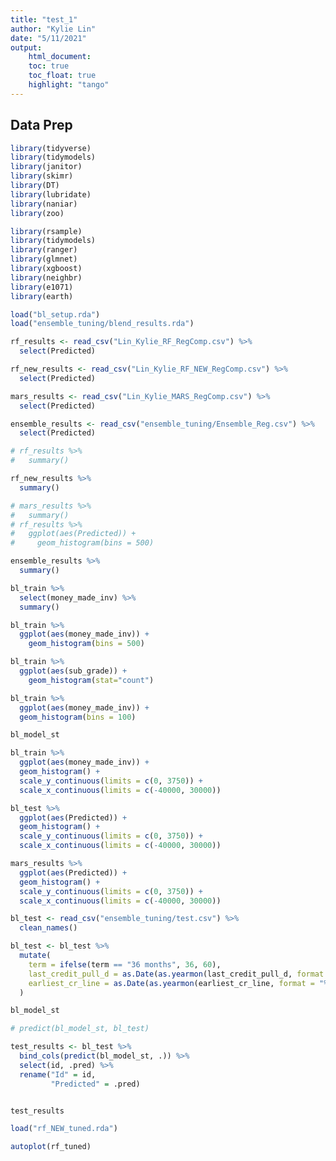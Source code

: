```yaml
---
title: "test_1"
author: "Kylie Lin"
date: "5/11/2021"
output:
    html_document:
    toc: true
    toc_float: true
    highlight: "tango"
---
```


## Data Prep

```r
library(tidyverse)
library(tidymodels)
library(janitor)
library(skimr)
library(DT)
library(lubridate)
library(naniar)
library(zoo)

library(rsample)
library(tidymodels)
library(ranger)
library(glmnet)
library(xgboost)
library(neighbr)
library(e1071)
library(earth)

```

```r
load("bl_setup.rda")
load("ensemble_tuning/blend_results.rda")
```

```r
rf_results <- read_csv("Lin_Kylie_RF_RegComp.csv") %>% 
  select(Predicted)

rf_new_results <- read_csv("Lin_Kylie_RF_NEW_RegComp.csv") %>% 
  select(Predicted)

mars_results <- read_csv("Lin_Kylie_MARS_RegComp.csv") %>% 
  select(Predicted)

ensemble_results <- read_csv("ensemble_tuning/Ensemble_Reg.csv") %>% 
  select(Predicted)

# rf_results %>% 
#   summary()

rf_new_results %>% 
  summary()

# mars_results %>% 
#   summary()
# rf_results %>% 
#   ggplot(aes(Predicted)) +
#     geom_histogram(bins = 500)

ensemble_results %>% 
  summary()

bl_train %>% 
  select(money_made_inv) %>% 
  summary()
```

```r
bl_train %>% 
  ggplot(aes(money_made_inv)) +
    geom_histogram(bins = 500)
```

```r
bl_train %>% 
  ggplot(aes(sub_grade)) +
    geom_histogram(stat="count")
```

```r
bl_train %>% 
  ggplot(aes(money_made_inv)) +
  geom_histogram(bins = 100)
```

```r
bl_model_st

bl_train %>% 
  ggplot(aes(money_made_inv)) +
  geom_histogram() +
  scale_y_continuous(limits = c(0, 3750)) +
  scale_x_continuous(limits = c(-40000, 30000))

bl_test %>% 
  ggplot(aes(Predicted)) +
  geom_histogram() +
  scale_y_continuous(limits = c(0, 3750)) +
  scale_x_continuous(limits = c(-40000, 30000))

mars_results %>% 
  ggplot(aes(Predicted)) +
  geom_histogram() +
  scale_y_continuous(limits = c(0, 3750)) +
  scale_x_continuous(limits = c(-40000, 30000))
```

```r

bl_test <- read_csv("ensemble_tuning/test.csv") %>% 
  clean_names()

bl_test <- bl_test %>% 
  mutate(
    term = ifelse(term == "36 months", 36, 60),
    last_credit_pull_d = as.Date(as.yearmon(last_credit_pull_d, format = "%b-%Y")), 
    earliest_cr_line = as.Date(as.yearmon(earliest_cr_line, format = "%b-%Y"))
  )

bl_model_st

# predict(bl_model_st, bl_test)

test_results <- bl_test %>%
  bind_cols(predict(bl_model_st, .)) %>%
  select(id, .pred) %>%
  rename("Id" = id,
         "Predicted" = .pred)



```

```r
test_results
```

```r
load("rf_NEW_tuned.rda")
```

```r
autoplot(rf_tuned)
```

